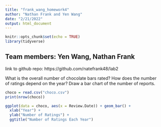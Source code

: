 ```yaml
---
title: "frank_wang_homework4"
author: "Nathan Frank and Yen Wang"
date: "2/21/2022"
output: html_document
---
```


```r
knitr::opts_chunk$set(echo = TRUE)
library(tidyverse)

```

## Team members: Yen Wang, Nathan Frank

link to github repo: https://github.com/natefrank48/lab2

What is the overall number of chocolate bars rated? How does the number of ratings depend on the year? Draw a bar chart of the number of reports.
```r
choco = read.csv("choco.csv")
print(nrow(choco))
```
```r
ggplot(data = choco, aes(x = Review.Date)) + geom_bar() + 
  xlab("Year") + 
  ylab("Number of Ratings") + 
  ggtitle("Number of Ratings Each Year")
```
